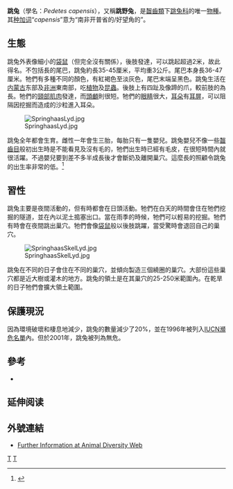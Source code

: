 {{Speciesbox
| taxon = Pedetes capensis
| status = LC
| status_system = iucn3.1
| status_ref = <ref name=iucn>{{IUCN2008|assessors=Butynski, T. M. M. & De Jong, Y.|year=2008|id=16467|title=Pedetes capensis|downloaded=6 January 2009}}</ref>
| fossil_range = 早[[上新世|上新世]]至現今
| image = Springharelg.jpg
| grandparent_authority = [[約翰·艾德華·蓋利|Gray]], 1825
| parent_authority = [[Johann_Karl_Wilhelm_Illiger|Illiger]], 1811
| authority = (Forster, 1778)
| synonyms = ''Pedetes caffer''
}}

'''跳兔'''（學名：''Pedetes capensis''），又稱'''跳野兔'''，是[[齧齒類|齧齒類]]下[[跳兔科|跳兔科]]的唯一[[物種|物種]]。其[[种加词|种加词]]“''capensis''”意为“南非开普省的/好望角的”。

==生態==
跳兔外表像細小的[[袋鼠|袋鼠]]（但完全沒有關係），後肢發達，可以跳起超過2米，故此得名。不包括長的尾巴，跳兔約長35-45厘米，平均重3公斤。尾巴本身長36-47厘米。牠們有多種不同的顏色，有紅褐色至淡灰色，尾巴末端呈黑色。跳兔生活在[[内蒙古|内蒙古]]东部及[[非洲|非洲]]東南部，吃[[植物|植物]]及[[昆蟲|昆蟲]]。後肢上有四趾及像蹄的爪，較前肢的為長。牠們的[[頸部|頸部]][[肌肉|肌肉]]發達，而[[頭顱|頭顱]]則很短。牠們的[[眼睛|眼睛]]很大，[[耳朵|耳朵]]有[[耳屏|耳屏]]，可以阻隔因挖掘而造成的沙粒進入耳朵。

[[File:SpringhaasLyd.jpg|thumb]]

跳兔全年都會生育。雌性一年會生三胎，每胎只有一隻嬰兒。跳兔嬰兒不像一些[[齧齒目|齧齒目]]般初出生時是不能看見及沒有毛的，牠們出生時已經有毛皮，在很短時間內就很活躍。不過嬰兒要到差不多半成長後才會斷奶及離開巢穴。這麼長的照顧令跳兔的出生率非常的低。<ref name=EoM>{{cite book |editor=Macdonald, D.|author= Butynski, Thomas M.|year=1984 |title= The Encyclopedia of Mammals|url=https://archive.org/details/encyclopediaofma00mals_0|publisher= Facts on File|location=New York|pages= [https://archive.org/details/encyclopediaofma00mals_0/page/634 634]-635|isbn= 0-87196-871-1}}</ref>

==習性==
跳兔主要是夜間活動的，但有時都會在日頭活動。牠們在白天的時間會住在牠們挖掘的隧道，並在內以泥土搗塞出口。當在雨季的時候，牠們可以輕易的挖掘。牠們有時會在夜間跳出巢穴。牠們會像[[袋鼠|袋鼠]]般以後肢跳躍，當受驚時會退回自己的巢穴。

[[File:SpringhaasSkelLyd.jpg|thumb]]

跳兔在不同的日子會住在不同的巢穴，並傾向製造三個繞圈的巢穴。大部份這些巢穴都是近大樹或灌木的地方。跳兔的領土是在其巢穴的25-250米範圍內。在乾旱的日子牠們會擴大領土範圍。

==保護現況==
因為環境破壞和棲息地減少，跳兔的數量減少了20%，並在1996年被列入[[世界自然保護聯盟瀕危物種紅色名錄|IUCN瀕危名單]]內。但於2001年，跳兔被列為無危。

==參考==
{{reflist}}
* {{IUCN2006|assessors=Grubb|year=2004|id=16467|title=Pedetes capensis|downloaded=11 May 2006}}

== 延伸阅读 ==
{{Wikisource further reading}}

==外號連結==
*[http://animaldiversity.ummz.umich.edu/site/accounts/information/Pedetes_capensis.html Further Information at Animal Diversity Web] {{Wayback|url=http://animaldiversity.ummz.umich.edu/site/accounts/information/Pedetes_capensis.html |date=20110604013549 }}

{{taxonbar}}
[[Category:跳兔科|T]]
[[Category:1778年描述的动物|T]]